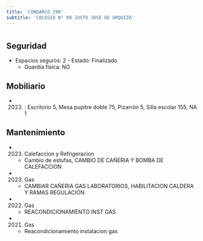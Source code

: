 ```yaml
---
title: 'CONDARCO 290'
subtitle: 'COLEGIO N° 09 JUSTO JOSE DE URQUIZA'
---
```


#


## Seguridad

*  Espacios seguros: 2 - Estado: Finalizado 
    + Guardia física: NO





## Mobiliario

*  (2023) : Escritorio 5, Mesa pupitre doble 75, Pizarrón 5, Silla escolar 155, NA 1 





## Mantenimiento

*  (2023) Calefaccion y Refrigeracion 
    + Cambio de estufas, CAMBIO DE CAÑERIA Y BOMBA DE CALEFACCION

*  (2023) Gas 
    + CAMBIAR CAÑERIA GAS LABORATORIOS, HABILITACION CALDERA Y RAMAS REGULACIÓN

*  (2022) Gas 
    + REACONDICIONAMIENTO INST GAS

*  (2021) Gas 
    + Reacondicionamiento instalacion gas



